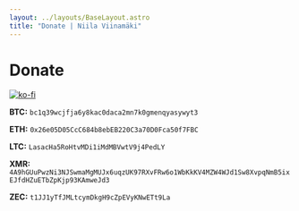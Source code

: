 ```yaml
---
layout: ../layouts/BaseLayout.astro
title: "Donate | Niila Viinamäki"
---
```


# Donate

[![ko-fi](https://ko-fi.com/img/githubbutton_sm.svg)](https://ko-fi.com/A0A5XSDZ8)  

**BTC:** `bc1q39wcjfja6y8kac0daca2mn7k0gmenqyasywyt3`  
  
**ETH:** `0x26e05D05CcC684b8ebEB220C3a70D0Fca50f7FBC`  
  
**LTC:** `LasacHa5RoHtvMDi1iMdMBVwtV9j4PedLY`  
  
**XMR:** `4A9hGUuPwzNi3NJSwmaMgMUJx6uqzUK97RXvFRw6o1WbKkKV4MZW4WJd1Sw8XvpqNmB5ixEJfdHZuETbZpKjp93KAmweJd3`  
  
**ZEC:** `t1JJ1yTfJMLtcymDkgH9cZpEVyKNwETt9La`  